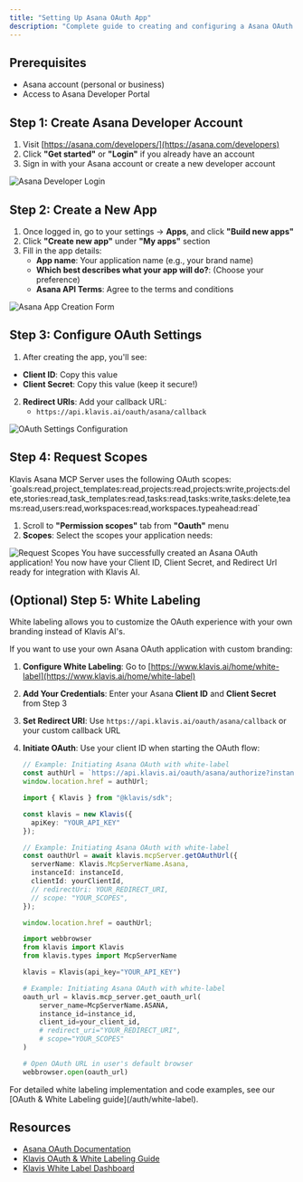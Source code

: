 ```yaml
---
title: "Setting Up Asana OAuth App"
description: "Complete guide to creating and configuring a Asana OAuth application"
---
```


## Prerequisites

- Asana account (personal or business)
- Access to Asana Developer Portal

## Step 1: Create Asana Developer Account

1. Visit [https://asana.com/developers/](https://asana.com/developers)
2. Click **"Get started"** or **"Login"** if you already have an account
3. Sign in with your Asana account or create a new developer account

<img src="/images/knowledge-base/asana_oauth_app/asana_step1_login.png" alt="Asana Developer Login" />

## Step 2: Create a New App

1. Once logged in, go to your settings -> **Apps**, and click **"Build new apps"**
2. Click **"Create new app"** under **"My apps"** section
3. Fill in the app details:
   - **App name**: Your application name (e.g., your brand name)
   - **Which best describes what your app will do?**: (Choose your preference)
   - **Asana API Terms**: Agree to the terms and conditions

<img src="/images/knowledge-base/asana_oauth_app/asana_step2_create_app.png" alt="Asana App Creation Form" />

## Step 3: Configure OAuth Settings

1. After creating the app, you'll see:
- **Client ID**: Copy this value
- **Client Secret**: Copy this value (keep it secure!)

2. **Redirect URIs**: Add your callback URL:
   - `https://api.klavis.ai/oauth/asana/callback`

<img src="/images/knowledge-base/asana_oauth_app/asana_step3_oauth_and_redirect_url.png" alt="OAuth Settings Configuration" />

## Step 4: Request Scopes

<Note>
Klavis Asana MCP Server uses the following OAuth scopes: `goals:read,project_templates:read,projects:read,projects:write,projects:delete,stories:read,task_templates:read,tasks:read,tasks:write,tasks:delete,teams:read,users:read,workspaces:read,workspaces.typeahead:read`
</Note>

1. Scroll to **"Permission scopes"** tab from **"Oauth"** menu
2. **Scopes**: Select the scopes your application needs:

<img src="/images/knowledge-base/asana_oauth_app/asana_step4_request_scopes.png" alt="Request Scopes" />

<Check>
You have successfully created an Asana OAuth application! You now have your Client ID, Client Secret, and Redirect Url ready for integration with Klavis AI.
</Check>

## (Optional) Step 5: White Labeling 

<Note>
White labeling allows you to customize the OAuth experience with your own branding instead of Klavis AI's.
</Note>

If you want to use your own Asana OAuth application with custom branding:

1. **Configure White Labeling**: Go to [https://www.klavis.ai/home/white-label](https://www.klavis.ai/home/white-label)
2. **Add Your Credentials**: Enter your Asana **Client ID** and **Client Secret** from Step 3
3. **Set Redirect URI**: Use `https://api.klavis.ai/oauth/asana/callback` or your custom callback URL
4. **Initiate OAuth**: Use your client ID when starting the OAuth flow:

   <CodeGroup>
   
   ```javascript without SDK
   // Example: Initiating Asana OAuth with white-label
   const authUrl = `https://api.klavis.ai/oauth/asana/authorize?instance_id=${instanceId}&client_id=${yourClientId}`;
   window.location.href = authUrl;
   ```
   
   ```typescript TypeScript SDK
   import { Klavis } from "@klavis/sdk";
   
   const klavis = new Klavis({
     apiKey: "YOUR_API_KEY"
   });
   
   // Example: Initiating Asana OAuth with white-label
   const oauthUrl = await klavis.mcpServer.getOAuthUrl({
     serverName: Klavis.McpServerName.Asana,
     instanceId: instanceId,
     clientId: yourClientId,
     // redirectUri: YOUR_REDIRECT_URI,
     // scope: "YOUR_SCOPES", 
   });
   
   window.location.href = oauthUrl;
   ```
   
   ```python Python SDK
   import webbrowser
   from klavis import Klavis
   from klavis.types import McpServerName
   
   klavis = Klavis(api_key="YOUR_API_KEY")
   
   # Example: Initiating Asana OAuth with white-label
   oauth_url = klavis.mcp_server.get_oauth_url(
       server_name=McpServerName.ASANA,
       instance_id=instance_id,
       client_id=your_client_id,
       # redirect_uri="YOUR_REDIRECT_URI",
       # scope="YOUR_SCOPES"
   )
   
   # Open OAuth URL in user's default browser
   webbrowser.open(oauth_url)
   ```
   
   </CodeGroup>

<Tip>
For detailed white labeling implementation and code examples, see our [OAuth & White Labeling guide](/auth/white-label).
</Tip>

## Resources
- [Asana OAuth Documentation](https://developers.asana.com/docs/oauth)
- [Klavis OAuth & White Labeling Guide](/auth/white-label)
- [Klavis White Label Dashboard](https://www.klavis.ai/home/white-label)
